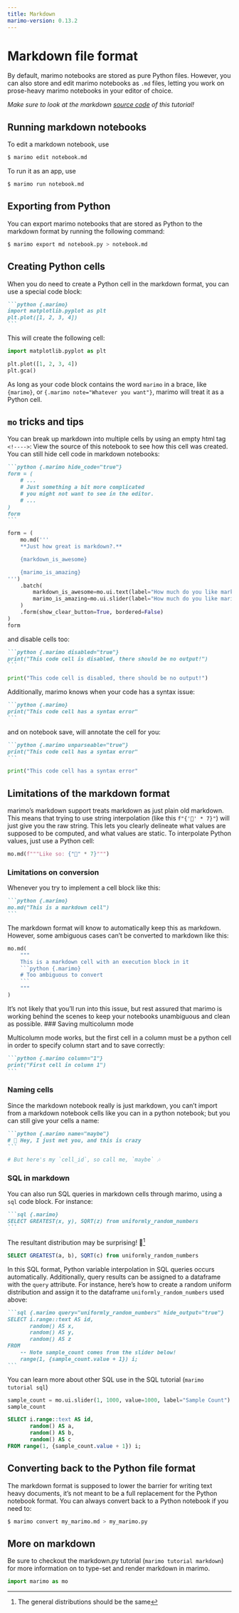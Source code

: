 ```yaml
---
title: Markdown
marimo-version: 0.13.2
---
```


# Markdown file format

By default, marimo notebooks are stored as pure Python files. However,
you can also store and edit marimo notebooks as `.md` files, letting you
work on prose-heavy marimo notebooks in your editor of choice.

_Make sure to look at the markdown
[source code](https://github.com/marimo-team/marimo/blob/main/marimo/_tutorials/markdown_format.md)
of this tutorial!_

## Running markdown notebooks

To edit a markdown notebook, use

```bash
$ marimo edit notebook.md
```

To run it as an app, use

```bash
$ marimo run notebook.md
```
<!---->
## Exporting from Python

You can export marimo notebooks that are stored as Python to the markdown format
by running the following command:

```bash
$ marimo export md notebook.py > notebook.md
```
<!---->
## Creating Python cells

When you do need to create a Python cell in the markdown format, you can use a
special code block:

````md
```python {.marimo}
import matplotlib.pyplot as plt
plt.plot([1, 2, 3, 4])
```
````

This will create the following cell:

```python {.marimo}
import matplotlib.pyplot as plt

plt.plot([1, 2, 3, 4])
plt.gca()
```

As long as your code block contains the word `marimo` in a brace, like
`{marimo}`, or `{.marimo note="Whatever you want"}`, marimo will treat it as a Python cell.

## `mo` tricks and tips

You can break up markdown into multiple cells by using an empty html tag `<!---->`:
<!---->
View the source of this notebook to see how this cell was created.
<!---->
You can still hide cell code in markdown notebooks:

````md
```python {.marimo hide_code="true"}
form = (
    # ...
    # Just something a bit more complicated
    # you might not want to see in the editor.
    # ...
)
form
```
````

```python {.marimo hide_code="true"}
form = (
    mo.md('''
    **Just how great is markdown?.**

    {markdown_is_awesome}

    {marimo_is_amazing}
''')
    .batch(
        markdown_is_awesome=mo.ui.text(label="How much do you like markdown?", placeholder="It is pretty swell 🌊"),
        marimo_is_amazing=mo.ui.slider(label="How much do you like marimo?", start=0, stop=11, value=11),
    )
    .form(show_clear_button=True, bordered=False)
)
form
```

and disable cells too:

````md
```python {.marimo disabled="true"}
print("This code cell is disabled, there should be no output!")
```
````

```python {.marimo disabled="true"}
print("This code cell is disabled, there should be no output!")
```

Additionally, marimo knows when your code has a syntax issue:

````md
```python {.marimo}
print("This code cell has a syntax error"
```
````

and on notebook save, will annotate the cell for you:

````md
```python {.marimo unparseable="true"}
print("This code cell has a syntax error"
```
````

```python {.marimo unparsable="true"}
print("This code cell has a syntax error"
```

## Limitations of the markdown format

marimo's markdown support treats markdown as just plain old markdown. This
means that trying to use string interpolation (like this `f"{'🍃' * 7}"`) will
just give you the raw string. This lets you clearly delineate what values are
supposed to be computed, and what values are static. To interpolate Python
values, just use a Python cell:

```python {.marimo}
mo.md(f"""Like so: {"🍃" * 7}""")
```

### Limitations on conversion

Whenever you try to implement a cell block like this:

````md
```python {.marimo}
mo.md("This is a markdown cell")
```
````

The markdown format will know to automatically keep this as markdown. However,
some ambiguous cases can't be converted to markdown like this:

````python {.marimo}
mo.md(
    """
    This is a markdown cell with an execution block in it
    ```python {.marimo}
    # Too ambiguous to convert
    ```
    """
)
````

It's not likely that you'll run into this issue, but rest assured that marimo
is working behind the scenes to keep your notebooks unambiguous and clean as
possible.
<!---->
### Saving multicolumn mode

Multicolumn mode works, but the first cell in a column must be a python cell in
order to specify column start and to save correctly:

````md
```python {.marimo column="1"}
print("First cell in column 1")
```
````
<!---->
### Naming cells

Since the markdown notebook really is just markdown, you can't import from a
markdown notebook cells like you can in a python notebook; but you can still
give your cells a name:

````md
```python {.marimo name="maybe"}
# 🎵 Hey, I just met you, and this is crazy
```
````

```python {.marimo name="maybe"}
# But here's my `cell_id`, so call me, `maybe` 🎶
```

### SQL in markdown

You can also run SQL queries in markdown cells through marimo, using a `sql` code block. For instance:

````md
```sql {.marimo}
SELECT GREATEST(x, y), SQRT(z) from uniformly_random_numbers
```
````

The resultant distribution may be surprising! 🎲[^surprise]

[^surprise]: The general distributions should be the same

```sql {.marimo}
SELECT GREATEST(a, b), SQRT(c) from uniformly_random_numbers
```

In this SQL format, Python variable interpolation in SQL queries occurs automatically. Additionally, query results can be assigned to a dataframe with the `query` attribute.
For instance, here's how to create a random uniform distribution and assign it to the dataframe `uniformly_random_numbers` used above:

````md
```sql {.marimo query="uniformly_random_numbers" hide_output="true"}
SELECT i.range::text AS id,
       random() AS x,
       random() AS y,
       random() AS z
FROM
    -- Note sample_count comes from the slider below!
    range(1, {sample_count.value + 1}) i;
```
````

You can learn more about other SQL use in the SQL tutorial (`marimo tutorial sql`)

```python {.marimo hide_code="true"}
sample_count = mo.ui.slider(1, 1000, value=1000, label="Sample Count")
sample_count
```

```sql {.marimo query="uniformly_random_numbers" hide_output="True"}
SELECT i.range::text AS id,
       random() AS a,
       random() AS b,
       random() AS c
FROM range(1, {sample_count.value + 1}) i;
```

## Converting back to the Python file format

The markdown format is supposed to lower the barrier for writing text heavy
documents, it's not meant to be a full replacement for the Python notebook
format. You can always convert back to a Python notebook if you need to:

```bash
$ marimo convert my_marimo.md > my_marimo.py
```
<!---->
## More on markdown

Be sure to checkout the markdown.py tutorial (`marimo tutorial markdown`) for
more information on to type-set and render markdown in marimo.

```python {.marimo hide_code="true"}
import marimo as mo
```
